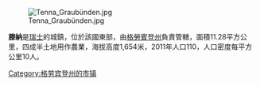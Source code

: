 [[Image:Tenna_Graubünden.jpg|right]]

'''滕納'''是[[瑞士|瑞士]]的城鎮，位於該國東部，由[[格勞賓登州|格勞賓登州]]負責管轄，面積11.28平方公里，四成半土地用作農業，海拔高度1,654米，2011年人口110，人口密度每平方公里10人。

{{Switzerland-geo-stub}}
[[Category:格劳宾登州的市镇|Category:格劳宾登州的市镇]]